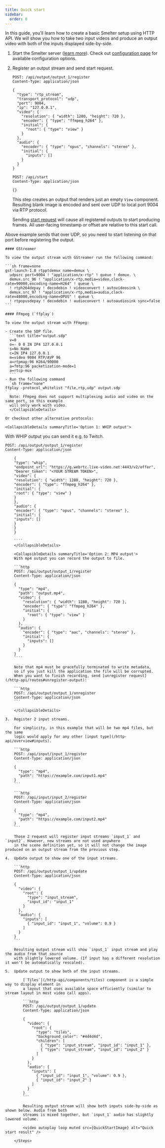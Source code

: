 ```yaml
---
title: Quick start
sidebar:
  order: 0
---
```



In this guide, you'll learn how to create a basic Smelter setup using HTTP API. We will show you how to take two input videos and produce an output video with both of the inputs displayed side-by-side.

<Steps>

1.  Start the Smelter server ([learn more](/deployment/setup#standalone-server)). Check out [configuration page](/deployment/configuration) for available configuration options.

2.  Register an output stream and send start request.

    ```http
    POST: /api/output/output_1/register
    Content-Type: application/json

    {
      "type": "rtp_stream",
      "transport_protocol": "udp",
      "port": 9004,
      "ip": "127.0.0.1",
      "video": {
        "resolution": { "width": 1280, "height": 720 },
        "encoder": { "type": "ffmpeg_h264" },
        "initial": {
          "root": { "type": "view" }
        }
      },
      "audio": {
        "encoder": { "type": "opus", "channels": "stereo" },
        "initial": {
          "inputs": []
        }
      }
    }
    ```

    ```http
    POST: /api/start
    Content-Type: application/json

    {}
    ```

    This step creates an output that renders just an empty `View` component. Resulting
    blank image is encoded and sent over UDP to local port 9004 via RTP protocol.

    Sending [start request](/http-api/routes#start-request) will cause all registered outputs to start producing frames. All user-facing
    timestamp or offset are relative to this start call.

    <CollapsibleDetails summaryTitle='How to receive and display this stream?'>
  Above example sends that over UDP, so you need to start listening on that port before
  registering the output.

    #### GStreamer

    To view the output stream with GStreamer run the following command:

    ```sh frame=none
    gst-launch-1.0 rtpptdemux name=demux \
      udpsrc port=9004 ! "application/x-rtp" ! queue ! demux. \
      demux.src_96 ! "application/x-rtp,media=video,clock-rate=90000,encoding-name=H264" ! queue \
      ! rtph264depay ! decodebin ! videoconvert ! autovideosink \
      demux.src_97 ! "application/x-rtp,media=audio,clock-rate=48000,encoding-name=OPUS" ! queue \
      ! rtpopusdepay ! decodebin ! audioconvert ! autoaudiosink sync=false
    ```

    #### FFmpeg (`ffplay`)

    To view the output stream with FFmpeg:

    - Create the SDP file.
      ```text title="output.sdp"
      v=0
      o=- 0 0 IN IP4 127.0.0.1
      s=No Name
      c=IN IP4 127.0.0.1
      m=video 9004 RTP/AVP 96
      a=rtpmap:96 H264/90000
      a=fmtp:96 packetization-mode=1
      a=rtcp-mux
      ```
    - Run the following command
      `sh frame="none"
    ffplay -protocol_whitelist "file,rtp,udp" output.sdp
    `
      Note: FFmpeg does not support multiplexing audio and video on the same port, so this example
      will only work with video.
      </CollapsibleDetails>

    Or checkout other alternative protocols:

    <CollapsibleDetails summaryTitle='Option 1: WHIP output'>
With WHIP output you can send it e.g. to Twitch.
```http
POST: /api/output/output_1/register
Content-Type: application/json

    {
    "type": "whip",
    "endpoint_url": "https://g.webrtc.live-video.net:4443/v2/offer",
    "bearer_token": "<YOUR STREAM TOKEN>",
    "video": {
    "resolution": { "width": 1280, "height": 720 },
    "encoder": { "type": "ffmpeg_h264" },
    "initial": {
    "root": { "type": "view" }
    }
    },
    "audio": {
    "encoder": { "type": "opus", "channels": "stereo" },
    "initial": {
    "inputs": []
    }
    }
    }

    ````
    </CollapsibleDetails>

    <CollapsibleDetails summaryTitle='Option 2: MP4 output'>
    With mp4 output you can record the output to file.

    ```http
    POST: /api/output/output_1/register
    Content-Type: application/json

    {
      "type": "mp4",
      "path": "output.mp4",
      "video": {
        "resolution": { "width": 1280, "height": 720 },
        "encoder": { "type": "ffmpeg_h264" },
        "initial": {
          "root": { "type": "view" }
        }
      },
      "audio": {
        "encoder": { "type": "aac", "channels": "stereo" },
        "initial": {
          "inputs": []
        }
      }
    }
    ````

    Note that mp4 must be gracefully terminated to write metadata,
    so if you just kill the application the file will be corrupted.
    When you want to finish recording, send [unregister request](/http-api/routes#unregister-output):

    ```http
    POST: /api/output/output_1/unregister
    Content-Type: application/json
    ```

    </CollapsibleDetails>

3.  Register 2 input streams.

    For simplicity, in this example that will be two mp4 files, but the same
    logic would apply for any other [input type](/http-api/overview#inputs).

    ```http
    POST: /api/input/input_1/register
    Content-Type: application/json

    {
      "type": "mp4",
      "path": "https://example.com/input1.mp4"
    }
    ```

    ```http
    POST: /api/input/input_2/register
    Content-Type: application/json

    {
      "type": "mp4",
      "path": "https://example.com/input2.mp4"
    }
    ```

    Those 2 request will register input streams `input_1` and `input2`. However, new streams are not used anywhere
    in the scene definition yet, so it will not change the image produced on an output stream from the previous step.

4.  Update output to show one of the input streams.

    ```http
    POST: /api/output/output_1/update
    Content-Type: application/json

    {
      "video": {
        "root": {
          "type": "input_stream",
          "input_id": "input_1"
        }
      },
      "audio": {
        "inputs": [
          { "input_id": "input_1", "volume": 0.9 }
        ]
      }
    }
    ```

    Resulting output stream will show `input_1` input stream and play the audio from that source
    with slightly lowered volume. (If input has a different resolution it won't be automatically rescaled).

5.  Update output to show both of the input streams.

        [`Tiles`](/http-api/components/tiles) component is a simple way to display element in
        a layout that uses available space efficiently (similar to stream layout in most video call apps).

        ```http
        POST: /api/output/output_1/update
        Content-Type: application/json

        {
          "video": {
            "root": {
              "type": "tiles",
              "background_color": "#4d4d4d",
              "children": [
                { "type": "input_stream", "input_id": "input_1" },
                { "type": "input_stream", "input_id": "input_2" }
              ]
            }
          },
          "audio": {
            "inputs": [
              { "input_id": "input_1", "volume": 0.9 },
              { "input_id": "input_2" }
            ]
          }
        }
        ```

        Resulting output stream will show both inputs side-by-side as shown below. Audio from both
        streams is mixed together, but `input_1` audio has slightly lowered volume.

        <video autoplay loop muted src={QuickStartImage} alt="Quick start result" />

    </Steps>
